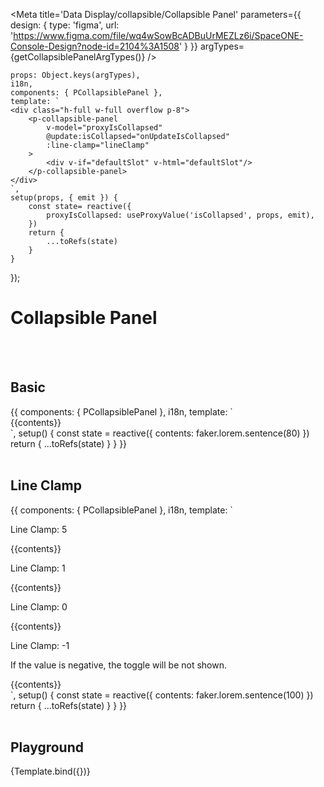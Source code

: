 



<Meta title='Data Display/collapsible/Collapsible Panel' parameters={{
    design: {
        type: 'figma',
        url: 'https://www.figma.com/file/wq4wSowBcADBuUrMEZLz6i/SpaceONE-Console-Design?node-id=2104%3A1508'
    }
}} argTypes={getCollapsiblePanelArgTypes()} />


    props: Object.keys(argTypes),
    i18n,
    components: { PCollapsiblePanel },
    template: `
    <div class="h-full w-full overflow p-8">
        <p-collapsible-panel
            v-model="proxyIsCollapsed"
            @update:isCollapsed="onUpdateIsCollapsed"
            :line-clamp="lineClamp"
        >
            <div v-if="defaultSlot" v-html="defaultSlot"/>
        </p-collapsible-panel>
    </div>
    `,
    setup(props, { emit }) {
        const state= reactive({
            proxyIsCollapsed: useProxyValue('isCollapsed', props, emit),
        })
        return {
            ...toRefs(state)
        }
    }
});


# Collapsible Panel
<br/>
<br/>

## Basic

<Canvas>
    <Story name="Basic">
{{
    components: { PCollapsiblePanel },
    i18n,
    template: `
    <div class="h-full w-full overflow p-8">
        <p-collapsible-panel>
            {{contents}}
        </p-collapsible-panel>
    </div>
    `,
    setup() {
        const state = reactive({
            contents: faker.lorem.sentence(80)
        })
        return {
            ...toRefs(state)
        }
    }
}}
    </Story>
</Canvas>

<br/>
<br/>

## Line Clamp

<Canvas>
    <Story name="Line Clamp">
        {{
            components: { PCollapsiblePanel },
            i18n,
            template: `
    <div class="h-full w-full overflow p-8">
        <div class="p-4 mb-8">
            <p class="text-xl font-bold mb-2 border-b">Line Clamp: 5</p>
            <p-collapsible-panel :line-clamp="5">
                {{contents}}
            </p-collapsible-panel>
        </div>
        <div class="p-4 mb-8">
            <p class="text-xl font-bold mb-2 border-b">Line Clamp: 1 </p>
            <p-collapsible-panel :line-clamp="1">
                {{contents}}
            </p-collapsible-panel>
        </div>
        <div class="p-4 mb-8">
            <p class="text-xl font-bold mb-2 border-b">Line Clamp: 0</p>
            <p-collapsible-panel :line-clamp="0">
                {{contents}}
            </p-collapsible-panel>
        </div>
        <div class="p-4 mb-8">
            <p class="text-xl font-bold mb-2">Line Clamp: -1</p>
            <p class="border-b mb-2">If the value is negative, the toggle will be not shown.</p>
            <p-collapsible-panel :line-clamp="-1">
                {{contents}}
            </p-collapsible-panel>
        </div>
    </div>
    `,
            setup() {
                const state = reactive({
                    contents: faker.lorem.sentence(100)
                })
                return {
                    ...toRefs(state)
                }
            }
        }}
    </Story>
</Canvas>

<br/>
<br/>



## Playground

<Canvas>
    <Story name="Playground">
        {Template.bind({})}
    </Story>
</Canvas>

<ArgsTable story="Playground"/>
